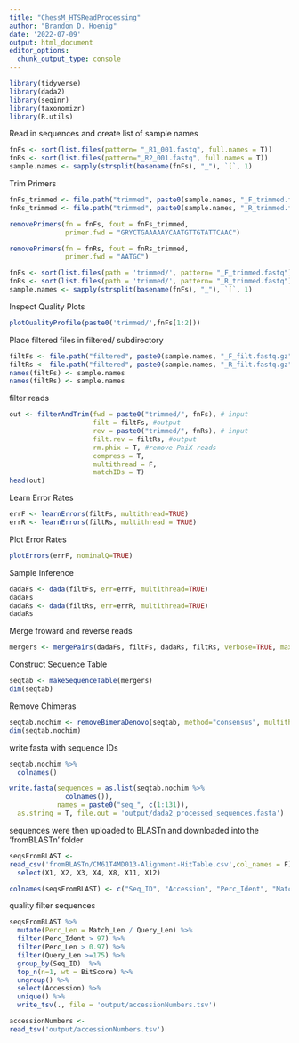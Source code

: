 ```yaml
---
title: "ChessM_HTSReadProcessing"
author: "Brandon D. Hoenig"
date: '2022-07-09'
output: html_document
editor_options: 
  chunk_output_type: console
---
```


```r
library(tidyverse)
library(dada2)
library(seqinr)
library(taxonomizr)
library(R.utils)
```

Read in sequences and create list of sample names
```r
fnFs <- sort(list.files(pattern= "_R1_001.fastq", full.names = T))
fnRs <- sort(list.files(pattern="_R2_001.fastq", full.names = T))
sample.names <- sapply(strsplit(basename(fnFs), "_"), `[`, 1)
```

Trim Primers
```r
fnFs_trimmed <- file.path("trimmed", paste0(sample.names, "_F_trimmed.fastq.gz"))
fnRs_trimmed <- file.path("trimmed", paste0(sample.names, "_R_trimmed.fastq.gz"))

removePrimers(fn = fnFs, fout = fnFs_trimmed, 
              primer.fwd = "GRYCTGAAAAAYCAATGTTGTATTCAAC")

removePrimers(fn = fnRs, fout = fnRs_trimmed, 
              primer.fwd = "AATGC")

fnFs <- sort(list.files(path = 'trimmed/', pattern= "_F_trimmed.fastq"))
fnRs <- sort(list.files(path = 'trimmed/', pattern= "_R_trimmed.fastq"))
sample.names <- sapply(strsplit(basename(fnFs), "_"), `[`, 1)
```


Inspect Quality Plots
```r
plotQualityProfile(paste0('trimmed/',fnFs[1:2]))
```

Place filtered files in filtered/ subdirectory
```r
filtFs <- file.path("filtered", paste0(sample.names, "_F_filt.fastq.gz"))
filtRs <- file.path("filtered", paste0(sample.names, "_R_filt.fastq.gz"))
names(filtFs) <- sample.names
names(filtRs) <- sample.names
```

filter reads
```r
out <- filterAndTrim(fwd = paste0("trimmed/", fnFs), # input
                     filt = filtFs, #output
                     rev = paste0("trimmed/", fnRs), # input
                     filt.rev = filtRs, #output
                     rm.phix = T, #remove PhiX reads
                     compress = T, 
                     multithread = F,
                     matchIDs = T)
head(out)
```

Learn Error Rates 
```r
errF <- learnErrors(filtFs, multithread=TRUE)
errR <- learnErrors(filtRs, multithread = TRUE)
```

Plot Error Rates
```r
plotErrors(errF, nominalQ=TRUE)
```

Sample Inference
```r
dadaFs <- dada(filtFs, err=errF, multithread=TRUE)
dadaFs
dadaRs <- dada(filtRs, err=errR, multithread=TRUE)
dadaRs
```

Merge froward and reverse reads
```r
mergers <- mergePairs(dadaFs, filtFs, dadaRs, filtRs, verbose=TRUE, maxMismatch = 0, minOverlap = 215)

```


Construct Sequence Table
```r
seqtab <- makeSequenceTable(mergers)
dim(seqtab)
```

Remove Chimeras
```r
seqtab.nochim <- removeBimeraDenovo(seqtab, method="consensus", multithread=TRUE, verbose=TRUE)
dim(seqtab.nochim)
```

write fasta with sequence IDs
```r
seqtab.nochim %>% 
  colnames()

write.fasta(sequences = as.list(seqtab.nochim %>% 
              colnames()), 
            names = paste0("seq_", c(1:131)),
  as.string = T, file.out = 'output/dada2_processed_sequences.fasta')
```

sequences were then uploaded to BLASTn and downloaded into the 'fromBLASTn' folder
```r
seqsFromBLAST <-
read_csv('fromBLASTn/CM61T4MD013-Alignment-HitTable.csv',col_names = F) %>%
  select(X1, X2, X3, X4, X8, X11, X12)

colnames(seqsFromBLAST) <- c("Seq_ID", "Accession", "Perc_Ident", "Match_Len", "Query_Len", "E_Val", "BitScore")
```

quality filter sequences
```r
seqsFromBLAST %>%
  mutate(Perc_Len = Match_Len / Query_Len) %>%
  filter(Perc_Ident > 97) %>%
  filter(Perc_Len > 0.97) %>%
  filter(Query_Len >=175) %>%
  group_by(Seq_ID)  %>% 
  top_n(n=1, wt = BitScore) %>% 
  ungroup() %>% 
  select(Accession) %>%
  unique() %>%
  write_tsv(., file = 'output/accessionNumbers.tsv')
```

```r
accessionNumbers <-
read_tsv('output/accessionNumbers.tsv') 
```

